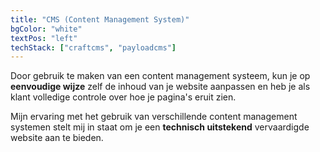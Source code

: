 ```yaml
---
title: "CMS (Content Management System)"
bgColor: "white"
textPos: "left"
techStack: ["craftcms", "payloadcms"]
---
```


Door gebruik te maken van een content management systeem, kun je op **eenvoudige wijze** zelf de inhoud van je website aanpassen en heb je als klant volledige controle over hoe je pagina's eruit zien.

Mijn ervaring met het gebruik van verschillende content management systemen stelt mij in staat om je een **technisch uitstekend** vervaardigde website aan te bieden.
